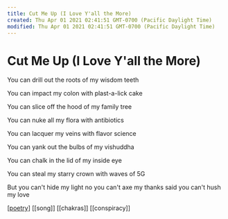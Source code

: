 ```yaml
---
title: Cut Me Up (I Love Y'all the More)
created: Thu Apr 01 2021 02:41:51 GMT-0700 (Pacific Daylight Time)
modified: Thu Apr 01 2021 02:41:51 GMT-0700 (Pacific Daylight Time)
---
```

# Cut Me Up (I Love Y'all the More)

You can
drill out the roots
of my wisdom teeth

You can
impact my colon
with plast-a-lick cake

You can
slice off the hood
of my family tree

You can
nuke all my flora
with antibiotics

You can
lacquer my veins
with flavor science

You can
yank out the bulbs
of my vishuddha

You can
chalk in the lid
of my inside eye

You can
steal my starry crown
with waves of 5G

But you can't
hide my light
no you can't
axe my thanks
said you can't
hush my love

[[poetry]] [[song]] [[chakras]] [[conspiracy]]

[//begin]: # "Autogenerated link references for markdown compatibility"
[poetry]: ../../poetry "Poetry"
[//end]: # "Autogenerated link references"
